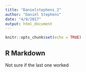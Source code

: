 ```yaml
---
title: "Danielstephens_2"
author: "Daniel Stephens"
date: "4/9/2017"
output: html_document
---
```


```r
knitr::opts_chunk$set(echo = TRUE)
```

## R Markdown
 Not sure if the last one worked
